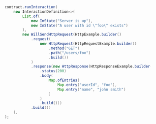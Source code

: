 ```java
    contract.runInteraction(
        new InteractionDefinition<>(
            List.of(
                new InState("Server is up"),
                new InState("A user with id \"foo\" exists")
            ),
            new WillSendHttpRequest(HttpExample.builder()
                .request(
                    new HttpRequest(HttpRequestExample.builder()
                        .method("GET")
                        .path("/users/foo")
                        .build())
                )
                .response(new HttpResponse(HttpResponseExample.builder()
                    .status(200)
                    .body(
                        Map.ofEntries(
                            Map.entry("userId", "foo"),
                            Map.entry("name", "john smith")
                        )
                    )
                    .build()))
                .build())
        ),
    );
```
